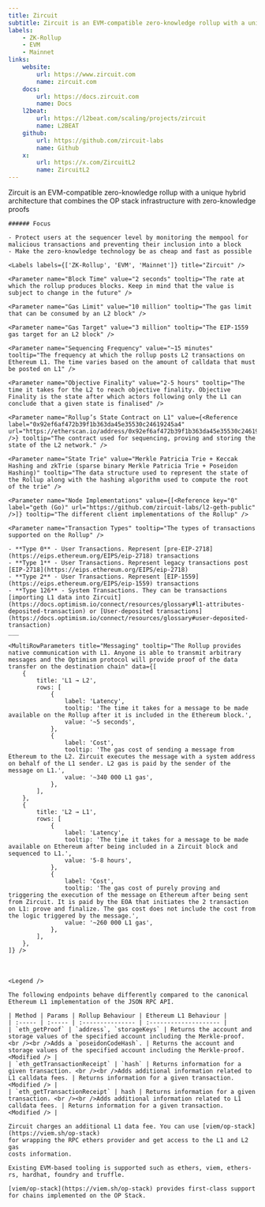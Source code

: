 ```yaml
---
title: Zircuit
subtitle: Zircuit is an EVM-compatible zero-knowledge rollup with a unique hybrid architecture that combines the OP stack infrastructure with zero-knowledge proofs
labels:
    - ZK-Rollup
    - EVM
    - Mainnet
links:
    website:
        url: https://www.zircuit.com
        name: zircuit.com
    docs:
        url: https://docs.zircuit.com
        name: Docs
    l2beat:
        url: https://l2beat.com/scaling/projects/zircuit
        name: L2BEAT
    github:
        url: https://github.com/zircuit-labs
        name: Github
    x:
        url: https://x.com/ZircuitL2
        name: ZircuitL2
---
```


<Section title="Overview">
   Zircuit is an EVM-compatible zero-knowledge rollup with a unique hybrid architecture that combines the OP stack infrastructure with zero-knowledge proofs

    ###### Focus

    - Protect users at the sequencer level by monitoring the mempool for malicious transactions and preventing their inclusion into a block
    - Make the zero-knowledge technology be as cheap and fast as possible 

    <Labels labels={['ZK-Rollup', 'EVM', 'Mainnet']} title="Zircuit" />

</Section>

<Section title="General">

    <Parameter name="Block Time" value="2 seconds" tooltip="The rate at which the rollup produces blocks. Keep in mind that the value is subject to change in the future" />

    <Parameter name="Gas Limit" value="10 million" tooltip="The gas limit that can be consumed by an L2 block" />

    <Parameter name="Gas Target" value="3 million" tooltip="The EIP-1559 gas target for an L2 block" />

    <Parameter name="Sequencing Frequency" value="~15 minutes" tooltip="The frequency at which the rollup posts L2 transactions on Ethereum L1. The time varies based on the amount of calldata that must be posted on L1" />

    <Parameter name="Objective Finality" value="2-5 hours" tooltip="The time it takes for the L2 to reach objective finality. Objective Finality is the state after which actors following only the L1 can conclude that a given state is finalised" />

    <Parameter name="Rollup’s State Contract on L1" value={<Reference label="0x92ef6af472b39f1b363da45e35530c24619245a4" url="https://etherscan.io/address/0x92ef6af472b39f1b363da45e35530c24619245a4" />} tooltip="The contract used for sequencing, proving and storing the state of the L2 network." />

    <Parameter name="State Trie" value="Merkle Patricia Trie + Keccak Hashing and zkTrie (sparse binary Merkle Patricia Trie + Poseidon Hashing)" tooltip="The data structure used to represent the state of the Rollup along with the hashing algorithm used to compute the root of the trie" />

    <Parameter name="Node Implementations" value={[<Reference key="0" label="geth (Go)" url="https://github.com/zircuit-labs/l2-geth-public" />]} tooltip="The different client implementations of the Rollup" />

    <Parameter name="Transaction Types" tooltip="The types of transactions supported on the Rollup" />

    - **Type 0** - User Transactions. Represent [pre-EIP-2718](https://eips.ethereum.org/EIPS/eip-2718) transactions
    - **Type 1** - User Transactions. Represent legacy transactions post [EIP-2718](https://eips.ethereum.org/EIPS/eip-2718)
    - **Type 2** - User Transactions. Represent [EIP-1559](https://eips.ethereum.org/EIPS/eip-1559) transactions
    - **Type 126** - System Transactions. They can be transactions [importing L1 data into Zircuit](https://docs.optimism.io/connect/resources/glossary#l1-attributes-deposited-transaction) or [User-deposited transactions](https://docs.optimism.io/connect/resources/glossary#user-deposited-transaction)
    ___

    <MultiRowParameters title="Messaging" tooltip="The Rollup provides native communication with L1. Anyone is able to transmit arbitrary messages and the Optimism protocol will provide proof of the data transfer on the destination chain" data={[
        {
            title: 'L1 → L2',
            rows: [
                {
                    label: 'Latency',
                    tooltip: 'The time it takes for a message to be made available on the Rollup after it is included in the Ethereum block.',
                    value: '~5 seconds',
                },
                {
                    label: 'Cost',
                    tooltip: 'The gas cost of sending a message from Ethereum to the L2. Zircuit executes the message with a system address on behalf of the L1 sender. L2 gas is paid by the sender of the message on L1.',
                    value: '~340 000 L1 gas',
                },
            ],
        },
        {
            title: 'L2 → L1',
            rows: [
                {
                    label: 'Latency',
                    tooltip: 'The time it takes for a message to be made available on Ethereum after being included in a Zircuit block and sequenced to L1.',
                    value: '5-8 hours',
                },
                {
                    label: 'Cost',
                    tooltip: 'The gas cost of purely proving and triggering the execution of the message on Ethereum after being sent from Zircuit. It is paid by the EOA that initiates the 2 transaction on L1: prove and finalize. The gas cost does not include the cost from the logic triggered by the message.',
                    value: '~260 000 L1 gas',
                },
            ],
        },
    ]} />

</Section>

<Section title="OPCODEs">
    <Table data={opcodes} type="opcodes" />
</Section>

<Section title="Precompiled Contracts">
    <Table data={precompiles} type="precompiles" />
</Section>

<Section title="System Contracts">
    <Table data={system_contracts} type="system_contracts" />
</Section>

<Section title="RPC-API">

    <Legend />

    The following endpoints behave differently compared to the canonical Ethereum L1 implementation of the JSON RPC API.

    | Method | Params | Rollup Behaviour | Ethereum L1 Behaviour |
    | :----- | :----- | :--------------- | :-------------------- |
    | `eth_getProof` | `address`, `storageKeys` | Returns the account and storage values of the specified account including the Merkle-proof. <br /><br />Adds а `poseidonCodeHash`. | Returns the account and storage values of the specified account including the Merkle-proof. <Modified /> |
    | `eth_getTransactionReceipt` | `hash` | Returns information for a given transaction. <br /><br />Adds additional information related to L1 calldata fees. | Returns information for a given transaction. <Modified /> |
    | `eth_getTransactionReceipt` | hash | Returns information for a given transaction. <br /><br />Adds additional information related to L1 calldata fees. | Returns information for a given transaction. <Modified /> |

</Section>

<Section title="Transaction Fees">

    Zircuit charges an additional L1 data fee. You can use [viem/op-stack](https://viem.sh/op-stack)
    for wrapping the RPC ethers provider and get access to the L1 and L2 gas
    costs information.

</Section>

<Section title="Tools">

    Existing EVM-based tooling is supported such as ethers, viem, ethers-rs, hardhat, foundry and truffle.

    [viem/op-stack](https://viem.sh/op-stack) provides first-class support for chains implemented on the OP Stack.

</Section>
